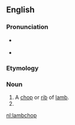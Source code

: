 ==English==

===Pronunciation===
* {{a|UK}} {{IPA|/ˈlæm.tʃɒp/|lang=en}}
* {{a|US}} {{IPA|/ˈlæm.tʃɑp/|lang=en}}

===Etymology===
{{compound|en|lamb|chop}}

===Noun===
{{en-noun}}

# A [[chop]] or [[rib]] of [[lamb]].
# {{n-g|A term of [[endearment]].}}

[[nl:lambchop]]